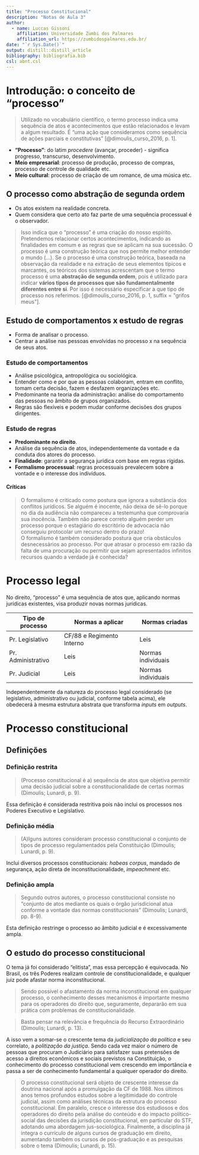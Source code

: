 ```yaml
---
title: "Processo Constitucional"
description: "Notas de Aula 3"
author: 
  - name: Luccas Gissoni
    affiliation: Universidade Zumbi dos Palmares
    affiliation_url: https://zumbidospalmares.edu.br/
date: "`r Sys.Date()`"
output: distill::distill_article
bibliography: bibliografia.bib
csl: abnt.csl
---
```


# Introdução: o conceito de "processo"

> Utilizado no vocabulário científico, o termo processo indica uma sequência de atos e acontecimentos que estão relacionados e levam a algum resultado. É “uma ação que consideramos como sequência de ações parciais e constitutivas” [@dimoulis_curso_2016, p. 1].

- **"Processo"**: do latim *procedere* (avançar, proceder) - significa progresso, transcurso, desenvolvimento.
- **Meio empresarial**: processo de produção, processo de compras, processo de controle de qualidade etc.
- **Meio cultural**: processo de criação de um romance, de uma música etc.

## O processo como abstração de segunda ordem

- Os atos existem na realidade concreta.
- Quem considera que certo ato faz parte de uma sequência processual é o observador.

> Isso indica que o “processo” é uma criação do nosso espírito. Pretendemos relacionar certos acontecimentos, indicando as finalidades em comum e as regras que se aplicam na sua sucessão. O processo é uma construção teórica que nos permite melhor entender o mundo (...). Se o processo é uma construção teórica, baseada na observação da realidade e na extração de seus elementos típicos e marcantes, os teóricos dos sistemas acrescentam que o termo processo é uma **abstração de segunda ordem**, pois é utilizado para indicar **vários tipos de processos que são fundamentalmente diferentes entre si**. Por isso é necessário especificar a que tipo de processo nos referimos. [@dimoulis_curso_2016, p. 1, suffix = "grifos meus"].

## Estudo de comportamentos x estudo de regras

- Forma de analisar o processo.
- Centrar a análise nas pessoas envolvidas no processo x na sequência de seus atos.

### Estudo de comportamentos

- Análise psicológica, antropológica ou sociológica.
- Entender como e por que as pessoas colaboram, entram em conflito, tomam certa decisão, fazem e desfazem organizações etc.
- Predominante na teoria da administração: análise do comportamento das pessoas no âmbito de grupos organizados.
- Regras são flexíveis e podem mudar conforme decisões dos grupos dirigentes.

### Estudo de regras

- **Predominante no direito**.
- Análise da sequência de atos, independentemente da vontade e da conduta dos atores do processo.
- **Finalidade**: garantir a segurança jurídica com base em regras rígidas.
- **Formalismo processual**: regras processuais prevalecem sobre a vontade e o interesse dos indivíduos.

#### Críticas

> O formalismo é criticado como postura que ignora a substância dos conflitos jurídicos. Se alguém é inocente, não deixa de sê-lo porque no dia da audiência não compareceu a testemunha que comprovaria sua inocência. Também não parece correto alguém perder um processo porque o estagiário do escritório de advocacia não conseguiu protocolar um recurso dentro do prazo!\
> O formalismo é também considerado postura que cria obstáculos desnecessários ao processo. Por que atrasar o processo em razão da falta de uma procuração ou permitir que sejam apresentados infinitos recursos quando a verdade já é conhecida?

# Processo legal

No direito, "processo" é uma sequência de atos que, aplicando normas jurídicas existentes, visa produzir novas normas jurídicas.

| **Tipo de processo** | **Normas a aplicar** | **Normas criadas** |
|---------------------|--------------------|------------------|
| Pr. Legislativo    | CF/88 e Regimento Interno | Leis |
| Pr. Administrativo | Leis | Normas individuais |
| Pr. Judicial      | Leis | Normas individuais |

Independentemente da natureza do processo legal considerado (se legislativo, administrativo ou judicial, conforme tabela acima), ele obedecerá à mesma estrutura abstrata que transforma *inputs* em *outputs*.

# Processo constitucional

## Definições

### Definição restrita

> (Processo constitucional é a) sequência de atos que objetiva permitir uma decisão judicial sobre a constitucionalidade de certas normas (Dimoulis; Lunardi, p. 9).

Essa definição é considerada restritiva pois não inclui os processos nos Poderes Executivo e Legislativo.

### Definição média

> (A)lguns autores consideram processo constitucional o conjunto de tipos de processo regulamentados pela Constituição (Dimoulis; Lunardi, p. 9).

Inclui diversos processos constitucionais: *habeas corpus*, mandado de segurança, ação direta de inconstitucionalidade, *impeachment* etc.

### Definição ampla

> Segundo outros autores, o processo constitucional consiste no “conjunto de atos mediante os quais o órgão jurisdicional atua conforme a vontade das normas constitucionais” (Dimoulis; Lunardi, pp. 8-9).

Esta definição restringe o processo ao âmbito judicial e é excessivamente ampla.

## O estudo do processo constitucional

O tema já foi considerado "elitista", mas essa percepção é equivocada. No Brasil, os três Poderes realizam controle de constitucionalidade, e qualquer juiz pode afastar norma inconstitucional. 

> Sendo possível o afastamento da norma inconstitucional em qualquer processo, o conhecimento desses mecanismos é importante mesmo para os operadores do direito que, seguramente, depararão em sua prática com problemas de constitucionalidade.

> Basta pensar na relevância e frequência do Recurso Extraordinário (Dimoulis; Lunardi, p. 13).

A isso vem a somar-se o crescente tema da *judicialização da política* e seu correlato, a *politização da justiça*. Sendo cada vez maior o número de pessoas que procuram o Judiciário para satisfazer suas pretensões de acesso a direitos econômicos e sociais previstos na Constituição, o conhecimento do processo constitucional vem crescendo em importância e passa a ser de conhecimento fundamental a qualquer operador do direito.

> O processo constitucional será objeto de crescente interesse da doutrina nacional após a promulgação da CF de 1988. Nos últimos anos temos profundos estudos sobre a legitimidade do controle judicial, assim como análises técnicas da estrutura do processo constitucional. Em paralelo, cresce o interesse dos estudiosos e dos operadores do direito pela análise do conteúdo e do impacto político-social das decisões da jurisdição constitucional, em particular do STF, adotando uma abordagem jus-sociológica. Finalmente, a disciplina já integra o currículo de alguns cursos de graduação em direito, aumentando também os cursos de pós-graduação e as pesquisas sobre o tema (Dimoulis; Lunardi, p. 15).
